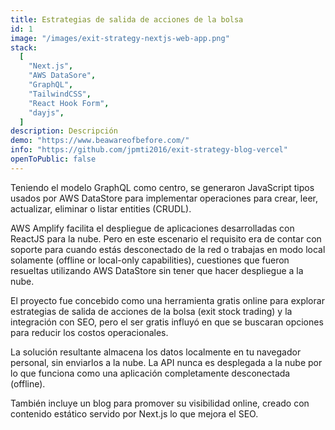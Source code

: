 ```yaml
---
title: Estrategias de salida de acciones de la bolsa
id: 1
image: "/images/exit-strategy-nextjs-web-app.png"
stack:
  [
    "Next.js",
    "AWS DataSore",
    "GraphQL",
    "TailwindCSS",
    "React Hook Form",
    "dayjs",
  ]
description: Descripción
demo: "https://www.beawareofbefore.com/"
info: "https://github.com/jpmti2016/exit-strategy-blog-vercel"
openToPublic: false
---
```


Teniendo el modelo GraphQL como centro, se generaron JavaScript tipos usados por AWS DataStore para implementar operaciones para crear,
leer, actualizar, eliminar o listar entities (CRUDL).

AWS Amplify facilita el despliegue de aplicaciones desarrolladas con ReactJS para la nube. Pero en este escenario el requisito era de
contar con soporte para cuando estás desconectado de la red o trabajas en modo local solamente (offline or local-only
capabilities), cuestiones que fueron resueltas utilizando AWS DataStore sin tener que hacer despliegue a la nube.

El proyecto fue concebido como una herramienta gratis online para explorar estrategias de salida de acciones de la bolsa (exit stock trading)
y la integración con SEO, pero el ser gratis influyó en que se buscaran opciones para reducir los costos operacionales.

La solución resultante almacena los datos localmente en tu navegador personal, sin enviarlos a la nube. La API nunca es desplegada
a la nube por lo que funciona como una aplicación completamente desconectada (offline).

También incluye un blog para promover su visibilidad online, creado con contenido estático servido por Next.js lo que mejora el SEO.
